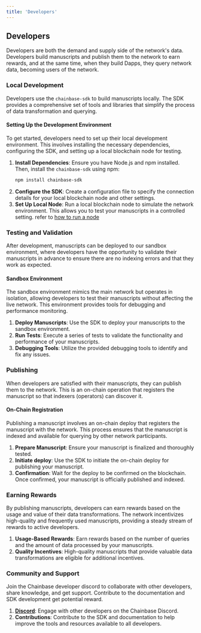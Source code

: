 ```yaml
---
title: 'Developers'
---
```


## Developers

Developers are both the demand and supply side of the network's data. Developers build manuscripts and publish them to the network to earn rewards, and at the same time, when they build Dapps, they query network data, becoming users of the network.

### Local Development

Developers use the `chainbase-sdk` to build manuscripts locally. The SDK provides a comprehensive set of tools and libraries that simplify the process of data transformation and querying.

#### Setting Up the Development Environment

To get started, developers need to set up their local development environment. This involves installing the necessary dependencies, configuring the SDK, and setting up a local blockchain node for testing.

1. **Install Dependencies**: Ensure you have Node.js and npm installed. Then, install the `chainbase-sdk` using npm:
   ```bash
   npm install chainbase-sdk
   ```
2. **Configure the SDK**: Create a configuration file to specify the connection details for your local blockchain node and other settings.
3. **Set Up Local Node**: Run a local blockchain node to simulate the network environment. This allows you to test your manuscripts in a controlled setting.
refer to [how to run a node](xxx)

### Testing and Validation

After development, manuscripts can be deployed to our sandbox environment, where developers have the opportunity to validate their manuscripts in advance to ensure there are no indexing errors and that they work as expected.

#### Sandbox Environment

The sandbox environment mimics the main network but operates in isolation, allowing developers to test their manuscripts without affecting the live network. This environment provides tools for debugging and performance monitoring.

1. **Deploy Manuscripts**: Use the SDK to deploy your manuscripts to the sandbox environment.
2. **Run Tests**: Execute a series of tests to validate the functionality and performance of your manuscripts.
3. **Debugging Tools**: Utilize the provided debugging tools to identify and fix any issues.

### Publishing

When developers are satisfied with their manuscripts, they can publish them to the network. This is an on-chain operation that registers the manuscript so that indexers (operators) can discover it.

#### On-Chain Registration

Publishing a manuscript involves an on-chain deploy that registers the manuscript with the network. This process ensures that the manuscript is indexed and available for querying by other network participants.

1. **Prepare Manuscript**: Ensure your manuscript is finalized and thoroughly tested.
2. **Initiate deploy**: Use the SDK to initiate the on-chain deploy for publishing your manuscript.
3. **Confirmation**: Wait for the deploy to be confirmed on the blockchain. Once confirmed, your manuscript is officially published and indexed.

### Earning Rewards

By publishing manuscripts, developers can earn rewards based on the usage and value of their data transformations. The network incentivizes high-quality and frequently used manuscripts, providing a steady stream of rewards to active developers.

1. **Usage-Based Rewards**: Earn rewards based on the number of queries and the amount of data processed by your manuscripts.
2. **Quality Incentives**: High-quality manuscripts that provide valuable data transformations are eligible for additional incentives.

### Community and Support

Join the Chainbase developer discord to collaborate with other developers, share knowledge, and get support. Contribute to the documentation and SDK development get potential reward.

1. **[Discord](https://discord.gg/chainbase)**: Engage with other developers on the Chainbase Discord.
2. **Contributions**: Contribute to the SDK and documentation to help improve the tools and resources available to all developers.